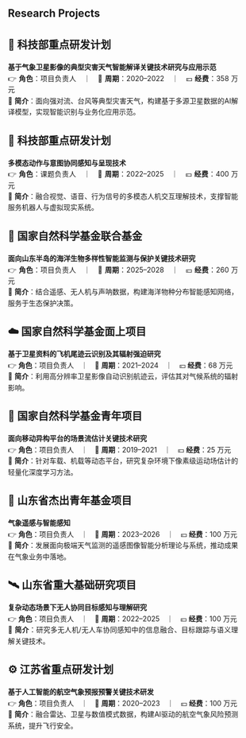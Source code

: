 :::: {#center}

<!-- 自定义样式 -->
<style>
/* 容器设置 */
#center {
  max-width: 900px;
  margin: 0 auto;
  padding: 0 20px;
  box-sizing: border-box;
}

/* 文本排版优化 */
#center p, 
#center ul, 
#center ol, 
#center h2, 
#center h3 {
  text-align: justify;
  text-justify: inter-ideograph;
  word-break: break-word;
  line-height: 1.6;
}

</style>


## Research Projects

::: {.callout-note}
## 🔬 科技部重点研发计划

**基于气象卫星影像的典型灾害天气智能解译关键技术研究与应用示范**  
👉 **角色**：项目负责人　｜　📅 **周期**：2020–2022　｜　💴 **经费**：358 万元  
🎯 **简介**：面向强对流、台风等典型灾害天气，构建基于多源卫星数据的AI解译模型，实现智能识别与业务化应用示范。
:::

::: {.callout-note}
## 🔧 科技部重点研发计划

**多模态动作与意图协同感知与呈现技术**  
👉 **角色**：课题负责人　｜　📅 **周期**：2022–2025　｜　💴 **经费**：400 万元  
🎯 **简介**：融合视觉、语音、行为信号的多模态人机交互理解技术，支撑智能服务机器人与虚拟现实系统。
:::

::: {.callout-note}
## 🌊 国家自然科学基金联合基金

**面向山东半岛的海洋生物多样性智能监测与保护关键技术研究**  
👉 **角色**：项目负责人　｜　📅 **周期**：2025–2028　｜　💴 **经费**：260 万元  
🎯 **简介**：结合遥感、无人机与声呐数据，构建海洋物种分布智能感知网络，服务于生态保护决策。
:::

::: {.callout-note}
## ☁️ 国家自然科学基金面上项目

**基于卫星资料的飞机尾迹云识别及其辐射强迫研究**  
👉 **角色**：项目负责人　｜　📅 **周期**：2021–2024　｜　💴 **经费**：68 万元  
🎯 **简介**：利用高分辨率卫星影像自动识别航迹云，评估其对气候系统的辐射影响。
:::

::: {.callout-note}
## 🚀 国家自然科学基金青年项目

**面向移动异构平台的场景流估计关键技术研究**  
👉 **角色**：项目负责人　｜　📅 **周期**：2019–2021　｜　💴 **经费**：25 万元  
🎯 **简介**：针对车载、机载等动态平台，研究复杂环境下像素级运动场估计的轻量化深度学习方法。
:::

::: {.callout-note}
## 🌟 山东省杰出青年基金项目

**气象遥感与智能感知**  
👉 **角色**：项目负责人　｜　📅 **周期**：2023–2026　｜　💴 **经费**：100 万元  
🎯 **简介**：发展面向极端天气监测的遥感图像智能分析理论与系统，推动成果在气象业务中落地。
:::

::: {.callout-note}
## 🛰️ 山东省重大基础研究项目

**复杂动态场景下无人协同目标感知与理解研究**  
👉 **角色**：项目负责人　｜　📅 **周期**：2022–2025　｜　💴 **经费**：100 万元  
🎯 **简介**：研究多无人机/无人车协同感知中的信息融合、目标跟踪与语义理解关键技术。
:::

::: {.callout-note}
## ⚙️ 江苏省重点研发计划

**基于人工智能的航空气象预报预警关键技术研发**  
👉 **角色**：项目负责人　｜　📅 **周期**：2020–2023　｜　💴 **经费**：100 万元    
🎯 **简介**：融合雷达、卫星与数值模式数据，构建AI驱动的航空气象风险预测系统，提升飞行安全。
:::

::::